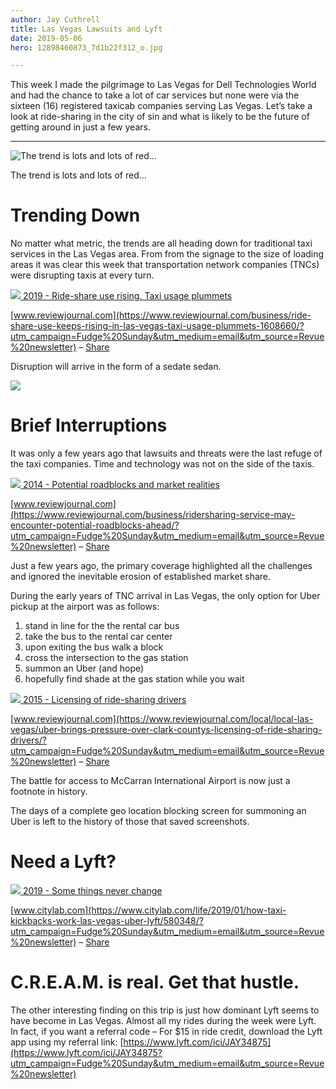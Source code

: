```yaml
---
author: Jay Cuthrell
title: Las Vegas Lawsuits and Lyft 
date: 2019-05-06
hero: 12898460873_7d1b22f312_o.jpg 

---
```

 
This week I made the pilgrimage to Las Vegas for Dell Technologies World and
had the chance to take a lot of car services but none were via the sixteen
(16) registered taxicab companies serving Las Vegas. Let’s take a look at
ride-sharing in the city of sin and what is likely to be the future of getting
around in just a few years.  
  
* * *  
  
![The trend is lots and lots of red...](./index_files/3c469b31d0487f58a362b22b7a363cd4.png)

The trend is lots and lots of red...  
  
Trending Down
=============
  
No matter what metric, the trends are all heading down for traditional taxi
services in the Las Vegas area. From from the signage to the size of loading
areas it was clear this week that transportation network companies (TNCs) were
disrupting taxis at every turn.  
  
[![](./index_files/11865215_web1_ANTI_UBER_009.jpg) ](https://www.reviewjournal.com/business/ride-share-use-keeps-rising-in-las-vegas-taxi-usage-plummets-1608660/?utm_campaign=Fudge%20Sunday&utm_medium=email&utm_source=Revue%20newsletter)[2019 - Ride-share use rising. Taxi usage plummets](https://www.reviewjournal.com/business/ride-share-use-keeps-rising-in-las-vegas-taxi-usage-plummets-1608660/?utm_campaign=Fudge%20Sunday&utm_medium=email&utm_source=Revue%20newsletter)

[www.reviewjournal.com](https://www.reviewjournal.com/business/ride-share-use-keeps-rising-in-las-vegas-taxi-usage-plummets-1608660/?utm_campaign=Fudge%20Sunday&utm_medium=email&utm_source=Revue%20newsletter) – [Share](http://rev.vu/kd4nED?utm_campaign=Issue&utm_content=share&utm_medium=email&utm_source=Fudge+Sunday)

Disruption will arrive in the form of a sedate sedan.  
  
![](./index_files/a0ee80fa65152072bf86ea6c4b6d10ee.png)  
  
Brief Interruptions  
===================
  
It was only a few years ago that lawsuits and threats were the last refuge of
the taxi companies. Time and technology was not on the side of the taxis.  
  
[![](./index_files/web1_uber-jan09-14_001-1-_0.jpg) ](https://www.reviewjournal.com/business/ridersharing-service-may-encounter-potential-roadblocks-ahead/?utm_campaign=Fudge%20Sunday&utm_medium=email&utm_source=Revue%20newsletter)[2014 - Potential roadblocks and market realities](https://www.reviewjournal.com/business/ridersharing-service-may-encounter-potential-roadblocks-ahead/?utm_campaign=Fudge%20Sunday&utm_medium=email&utm_source=Revue%20newsletter)

[www.reviewjournal.com](https://www.reviewjournal.com/business/ridersharing-service-may-encounter-potential-roadblocks-ahead/?utm_campaign=Fudge%20Sunday&utm_medium=email&utm_source=Revue%20newsletter) – [Share](http://rev.vu/564Oeq?utm_campaign=Issue&utm_content=share&utm_medium=email&utm_source=Fudge+Sunday)

Just a few years ago, the primary coverage highlighted all the challenges and
ignored the inevitable erosion of established market share.  
  
During the early years of TNC arrival in Las Vegas, the only option for Uber
pickup at the airport was as follows:

  1. stand in line for the the rental car bus
  2. take the bus to the rental car center
  3. upon exiting the bus walk a block 
  4. cross the intersection to the gas station
  5. summon an Uber (and hope)
  6. hopefully find shade at the gas station while you wait

  
  
[![](./index_files/lvuberweb_11.jpg) ](https://www.reviewjournal.com/local/local-las-vegas/uber-brings-pressure-over-clark-countys-licensing-of-ride-sharing-drivers/?utm_campaign=Fudge%20Sunday&utm_medium=email&utm_source=Revue%20newsletter)[2015 - Licensing of ride-sharing drivers](https://www.reviewjournal.com/local/local-las-vegas/uber-brings-pressure-over-clark-countys-licensing-of-ride-sharing-drivers/?utm_campaign=Fudge%20Sunday&utm_medium=email&utm_source=Revue%20newsletter)

[www.reviewjournal.com](https://www.reviewjournal.com/local/local-las-vegas/uber-brings-pressure-over-clark-countys-licensing-of-ride-sharing-drivers/?utm_campaign=Fudge%20Sunday&utm_medium=email&utm_source=Revue%20newsletter) – [Share](http://rev.vu/WR9Qm1?utm_campaign=Issue&utm_content=share&utm_medium=email&utm_source=Fudge+Sunday)

The battle for access to McCarran International Airport is now just a footnote
in history.  
  
The days of a complete geo location blocking screen for summoning an Uber is
left to the history of those that saved screenshots.  
  
Need a Lyft?  
============
  
[![](./index_files/facebook.jpg) ](https://www.citylab.com/life/2019/01/how-taxi-kickbacks-work-las-vegas-uber-lyft/580348/?utm_campaign=Fudge%20Sunday&utm_medium=email&utm_source=Revue%20newsletter)[2019 - Some things never change](https://www.citylab.com/life/2019/01/how-taxi-kickbacks-work-las-vegas-uber-lyft/580348/?utm_campaign=Fudge%20Sunday&utm_medium=email&utm_source=Revue%20newsletter)

[www.citylab.com](https://www.citylab.com/life/2019/01/how-taxi-kickbacks-work-las-vegas-uber-lyft/580348/?utm_campaign=Fudge%20Sunday&utm_medium=email&utm_source=Revue%20newsletter) – [Share](http://rev.vu/naME7Z?utm_campaign=Issue&utm_content=share&utm_medium=email&utm_source=Fudge+Sunday)

C.R.E.A.M. is real. Get that hustle.  
====================================
  
The other interesting finding on this trip is just how dominant Lyft seems to have become in Las Vegas. Almost all my rides during the week were Lyft. In fact, if you want a referral code – For $15 in ride credit, download the Lyft app using my referral link: [https://www.lyft.com/ici/JAY34875](https://www.lyft.com/ici/JAY34875?utm_campaign=Fudge%20Sunday&utm_medium=email&utm_source=Revue%20newsletter)  
